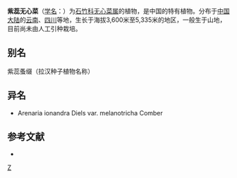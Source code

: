 {{Speciesbox
| taxon = Arenaria(植物) ionandra
| binomial_authority = Diels
| subdivision_ranks =[[变种|变种]]
| subdivision =
* 紫蕊无心菜 ''A. i.'' var. ''ionandra''
* [[黑毛无心菜|黑毛无心菜]] ''A. i.'' var. ''melanotricha''
}}

'''紫蕊无心菜'''（[[学名|学名]]：{{lang|la|''Arenaria ionandra''}}）为[[石竹科|石竹科]][[无心菜属|无心菜属]]的植物，是中国的特有植物。分布于[[中国大陆|中国大陆]]的[[云南|云南]]、[[四川|四川]]等地，生长于海拔3,600米至5,335米的地区，一般生于山地，目前尚未由人工引种栽培。

== 别名 ==
紫蕊蚤缀（拉汉种子植物名称）

== 异名 ==
* Arenaria ionandra Diels var. melanotricha Comber

== 参考文献 ==
<div class="references-small">
* {{cite web| url =http://www.bioinfo.cn/db05/KmzwSpecies.php?action=view&id=2935| title =紫蕊无心菜（原变种）| work =《中国高等植物数据库全库》| publisher =中国科学院微生物研究所| author =昆明植物研究所| accessdate =2009-02-23| deadurl =yes| archiveurl =https://web.archive.org/web/20160305044916/http://www.bioinfo.cn/db05/KmzwSpecies.php?action=view&id=2935| archivedate =2016-03-05}}
</div>

{{taxonbar}}

[[Category:无心菜属|Z]]
